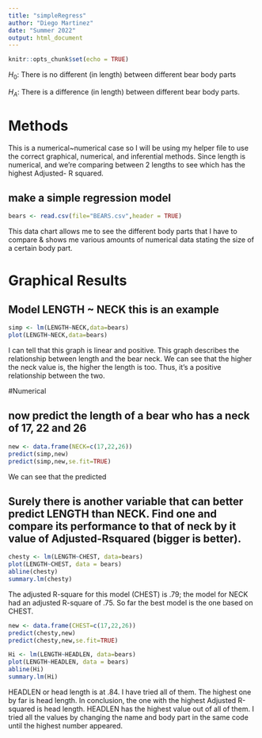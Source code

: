 ```yaml
---
title: "simpleRegress"
author: "Diego Martinez"
date: "Summer 2022"
output: html_document
---
```


```r
knitr::opts_chunk$set(echo = TRUE)
```

$H_0$: There is no different (in length) between different bear body parts

$H_A$: There is a difference (in length) between different bear body parts.

# Methods 

This is a numerical~numerical case so I will be using my helper file to use the correct graphical, numerical, and inferential methods. Since length is numerical, and we're comparing between 2 lengths to see which has the highest Adjusted- R squared. 



## make a simple regression model

```r
bears <- read.csv(file="BEARS.csv",header = TRUE)
```


This data chart allows me to see the different body parts that I have to compare & shows me various amounts of numerical data stating the size of a certain body part. 

# Graphical Results 

## Model LENGTH ~ NECK  this is an example  

```r
simp <- lm(LENGTH~NECK,data=bears)
plot(LENGTH~NECK,data=bears)
```
 
I can tell that this graph is linear and positive. This graph describes the relationship between length and the bear neck. We can see that the higher the neck value is, the higher the length is too. Thus, it's a positive relationship between the two. 



#Numerical 


## now predict the length of a bear who has a neck of 17, 22 and 26


```r
new <- data.frame(NECK=c(17,22,26))
predict(simp,new)
predict(simp,new,se.fit=TRUE)
```

We can see that the predicted 


## Surely there is another variable that can better predict LENGTH than NECK. Find one and compare its performance to that of neck by it value of Adjusted-Rsquared (bigger is better).


```r
chesty <- lm(LENGTH~CHEST, data=bears)
plot(LENGTH~CHEST, data = bears)
abline(chesty)
summary.lm(chesty)
```
   
The adjusted R-square for this model (CHEST) is .79; the model for NECK had an adjusted R-square of .75. So far the best model is the one based on CHEST.   
              
```r
new <- data.frame(CHEST=c(17,22,26))
predict(chesty,new)
predict(chesty,new,se.fit=TRUE) 
```

```r
Hi <- lm(LENGTH~HEADLEN, data=bears)
plot(LENGTH~HEADLEN, data = bears)
abline(Hi)
summary.lm(Hi)
```
HEADLEN or head length is at .84. I have tried all of them. The highest one by far is head length. In  conclusion, the one with the highest Adjusted R-squared is head length. HEADLEN has the highest value out of all of them. I tried all the values by changing the name and body part in the same code until the highest number appeared. 